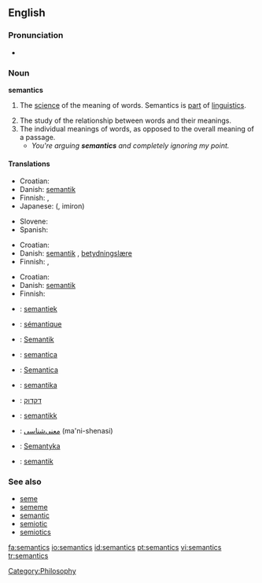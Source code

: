{{wikipedia}}
==English==

===Pronunciation===
*{{IPA|/sɪˈmæntɪks/}}

===Noun===
'''semantics'''  <!--plural only, right? Yes-Wonderfool-->

# {{linguistics}} The [[science]] of the meaning of words. Semantics is [[part]] of [[linguistics]].
# The study of the relationship between words and their meanings.
# The individual meanings of words, as opposed to the overall meaning of a passage.
#* ''You're arguing '''semantics''' and completely ignoring my point.''

====Translations====
{{trans-top|the science of the meaning of words}}
* Croatian: {{t-|hr|semantika|f}}
* Danish: [[semantik]] {{c}}
* Finnish: {{t-|fi|semantiikka}}, {{t-|fi|merkitysoppi}}
* Japanese: {{JAchar|[[意味論]]}} ({{JAchar|[[いみろん]]}}, imiron)
{{trans-mid}}
* Slovene: {{t+|sl|pomenoslovje|n}}
* Spanish: {{t-|es|semántica|f}}
{{trans-bottom}}

{{trans-top|study of the relationship between words and their meanings}}
* Croatian: {{t-|hr|semantika|f}}
* Danish: [[semantik]] {{c}}, [[betydningslære]] {{c}}
* Finnish: {{t-|fi|semantiikka}}, {{t-|fi|merkitysoppi}}
{{trans-mid}}
{{trans-bottom}}

{{trans-top|individual meanings of words}}
* Croatian: {{t-|hr|semantika|f}}
* Danish: [[semantik]] {{c}}
* Finnish: {{t-|fi|semantiikka}}
{{trans-mid}}
{{trans-bottom}}

{{checktrans-top}}
*{{ttbc|Dutch}}: [[semantiek]] {{f}}
*{{ttbc|French}}: [[sémantique]] {{f}}
*{{ttbc|German}}: [[Semantik]] {{f}}
*{{ttbc|Interlingua}}: [[semantica]]
*{{ttbc|Italian}}: [[Semantica]] {{f}}
*{{ttbc|Lithuanian}}: [[semantika]] {{f}}
*{{ttbc|Hebrew}}: [[דקדוק]]
*{{ttbc|Norwegian}}: [[semantikk]] {{c}}
*{{ttbc|Persian}}: [[معنی‌شناسی]] (ma'ni-shenasi)
*{{ttbc|Polish}}: [[Semantyka]] {{f}}
*{{ttbc|Swedish}}: [[semantik]] {{c}}
{{trans-bottom}}

===See also===
*[[seme]]
*[[sememe]]
*[[semantic]]
*[[semiotic]]
*[[semiotics]]

[[Category:Philosophy]]

[[fa:semantics]]
[[io:semantics]]
[[id:semantics]]
[[pt:semantics]]
[[vi:semantics]]
[[tr:semantics]]